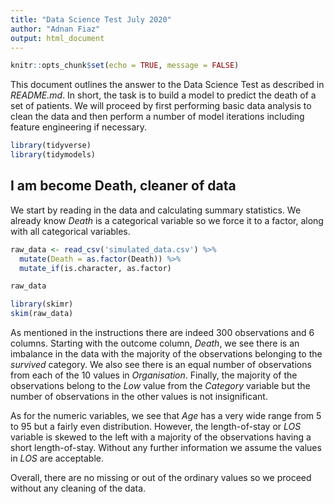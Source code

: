 ```yaml
---
title: "Data Science Test July 2020"
author: "Adnan Fiaz"
output: html_document
---
```


```r
knitr::opts_chunk$set(echo = TRUE, message = FALSE)
```

This document outlines the answer to the Data Science Test as described in _README.md_. In short, the task is to build a model to predict the death of a set of patients. We will proceed by first performing basic data analysis to clean the data and then perform a number of model iterations including feature engineering if necessary. 

```r
library(tidyverse)
library(tidymodels)
```


## I am become Death, cleaner of data

We start by reading in the data and calculating summary statistics. We already know _Death_ is a categorical variable so we force it to a factor, along with all categorical variables.


```r
raw_data <- read_csv('simulated_data.csv') %>%
  mutate(Death = as.factor(Death)) %>%
  mutate_if(is.character, as.factor)

raw_data
```

```r
library(skimr)
skim(raw_data)
```

As mentioned in the instructions there are indeed 300 observations and 6 columns. Starting with the outcome column, _Death_, we see there is an imbalance in the data with the majority of the observations belonging to the _survived_ category. We also see there is an equal number of observations from each of the 10 values in _Organisation_. Finally, the majority of the observations belong to the _Low_ value from the _Category_ variable but the number of observations in the other values is not insignificant.

As for the numeric variables, we see that _Age_ has a very wide range from 5 to 95 but a fairly even distribution. However, the length-of-stay or _LOS_ variable is skewed to the left with a majority of the observations having a short length-of-stay. Without any further information we assume the values in _LOS_ are acceptable. 

Overall, there are no missing or out of the ordinary values so we proceed without any cleaning of the data.

